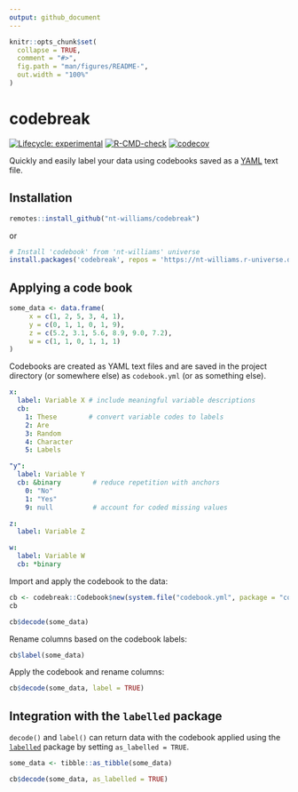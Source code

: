 ```yaml
---
output: github_document
---
```


<!-- README.md is generated from README.Rmd. Please edit that file -->

```r
knitr::opts_chunk$set(
  collapse = TRUE,
  comment = "#>",
  fig.path = "man/figures/README-",
  out.width = "100%"
)
```

# codebreak

<!-- badges: start -->

[![Lifecycle: experimental](https://img.shields.io/badge/lifecycle-experimental-orange.svg)](https://lifecycle.r-lib.org/articles/stages.html#experimental) [![R-CMD-check](https://github.com/nt-williams/dictionary/workflows/R-CMD-check/badge.svg)](https://github.com/nt-williams/codebreak/actions) [![codecov](https://codecov.io/gh/nt-williams/codebreak/branch/main/graph/badge.svg?token=QGGA7OE5UY)](https://codecov.io/gh/nt-williams/codebreak)

<!-- badges: end -->

Quickly and easily label your data using codebooks saved as a [YAML](https://yaml.org/) text file.

## Installation

```r
remotes::install_github("nt-williams/codebreak")
```

or

```r
# Install 'codebook' from 'nt-williams' universe
install.packages('codebreak', repos = 'https://nt-williams.r-universe.dev')
```

## Applying a code book

```r
some_data <- data.frame(
     x = c(1, 2, 5, 3, 4, 1),
     y = c(0, 1, 1, 0, 1, 9), 
     z = c(5.2, 3.1, 5.6, 8.9, 9.0, 7.2), 
     w = c(1, 1, 0, 1, 1, 1)
)
```

Codebooks are created as YAML text files and are saved in the project directory (or somewhere else) as `codebook.yml` (or as something else).

```yaml
x:
  label: Variable X # include meaningful variable descriptions
  cb:
    1: These        # convert variable codes to labels
    2: Are
    3: Random
    4: Character
    5: Labels

"y":
  label: Variable Y
  cb: &binary        # reduce repetition with anchors
    0: "No"
    1: "Yes"
    9: null          # account for coded missing values

z:
  label: Variable Z

w:
  label: Variable W
  cb: *binary

```

Import and apply the codebook to the data:

```r
cb <- codebreak::Codebook$new(system.file("codebook.yml", package = "codebreak"))
cb

cb$decode(some_data)
```

Rename columns based on the codebook labels:

```r
cb$label(some_data)
```

Apply the codebook and rename columns:

```r
cb$decode(some_data, label = TRUE)
```

## Integration with the `labelled` package

`decode()` and `label()` can return data with the codebook applied using the [`labelled`](https://CRAN.R-project.org/package=labelled) package by setting `as_labelled = TRUE`.

```r
some_data <- tibble::as_tibble(some_data)

cb$decode(some_data, as_labelled = TRUE)
```
